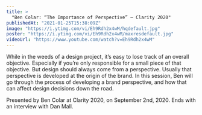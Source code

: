 ```yaml
---
title: >
  "Ben Colar: “The Importance of Perspective” — Clarity 2020"
publishedAt: "2021-01-25T15:38:09Z"
image: "https://i.ytimg.com/vi/Eh9Rdh2x4wM/hqdefault.jpg"
poster: "https://i.ytimg.com/vi/Eh9Rdh2x4wM/maxresdefault.jpg"
videoUrl: "https://www.youtube.com/watch?v=Eh9Rdh2x4wM"
---
```


While in the weeds of a design project, it’s easy to lose track of an overall objective. Especially if you’re only responsible for a small piece of that objective. But design should always come from a perspective. Usually that perspective is developed at the origin of the brand. In this session, Ben will go through the process of developing a brand perspective, and how that can affect design decisions down the road.

Presented by Ben Colar at Clarity 2020, on September 2nd, 2020. Ends with an interview with Dan Mall.
